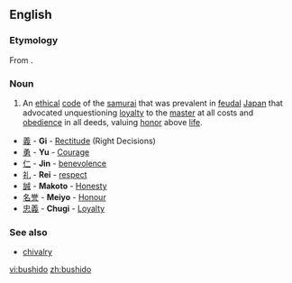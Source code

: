 ==English==

===Etymology===
From {{Ja.}} {{term|sc=Jpan|武士道|lang=ja}}.

===Noun===
{{en-noun|-}} 

# An [[ethical]] [[code]] of the [[samurai]] that was prevalent in [[feudal]] [[Japan]] that advocated unquestioning [[loyalty]] to the [[master]] at all costs and [[obedience]] in all deeds, valuing [[honor]] above [[life]].

{{rel-top|seven virtues associated with Bushido}}
*[[義]] - '''Gi''' - [[Rectitude]] (Right Decisions)
*[[勇]] - '''Yu''' - [[Courage]]
*[[仁]] - '''Jin''' - [[benevolence]]
*[[礼]] - '''Rei''' - [[respect]]
*[[誠]] - '''Makoto''' - [[Honesty]]
*[[名誉]] - '''Meiyo''' - [[Honour]]
*[[忠義]] - '''Chugi''' - [[Loyalty]]
{{rel-bottom}}

===See also===
*[[chivalry]]

[[vi:bushido]]
[[zh:bushido]]